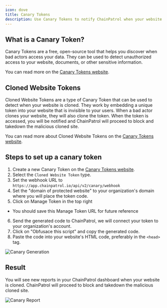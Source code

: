 ```yaml
---
icon: dove
title: Canary Tokens
description: Use Canary Tokens to notify ChainPatrol when your website is cloned and have them blocked immediately
---
```


## What is a Canary Token?

Canary Tokens are a free, open-source tool that helps you discover when bad actors access your data. They can be used to detect unauthorized access to your website, documents, or other sensitive information.

You can read more on the [Canary Tokens website](https://docs.canarytokens.org/guide/).

## Cloned Website Tokens

Cloned Website Tokens are a type of Canary Token that can be used to detect when your website is cloned. They work by embedding a unique token into your website that is invisible to your users. When a bad actor clones your website, they will also clone the token. When the token is accessed, you will be notified and ChainPatrol will proceed to block and takedown the malicious cloned site.

You can read more about Cloned Website Tokens on the [Canary Tokens website](https://docs.canarytokens.org/guide/cloned-web-token.html).

## Steps to set up a canary token

1. Create a new Canary Token on the [Canary Tokens website](https://canarytokens.org/generate).
2. Select the `Cloned Website Token` type.
3. Set the webhook URL to `https://app.chainpatrol.io/api/v2/canary/webhook`
4. Set the "domain of protected website" to your organization's domain where you will place the token code.
5. Click on Manage Token in the top right

- You should save this Manage Token URL for future reference

6. Send the generated code to ChainPatrol, we will connect your token to your organization's account.
7. Click on "Obfusace this script" and copy the generated code.
8. Paste the code into your website's HTML code, preferably in the `<head>` tag.

![Canary Generation](/images/canary.png)

## Result

You will see new reports in your ChainPatrol dashboard when your website is cloned. ChainPatrol will proceed to block and takedown the malicious cloned site.

![Canary Report](/images/canary-report.png)
